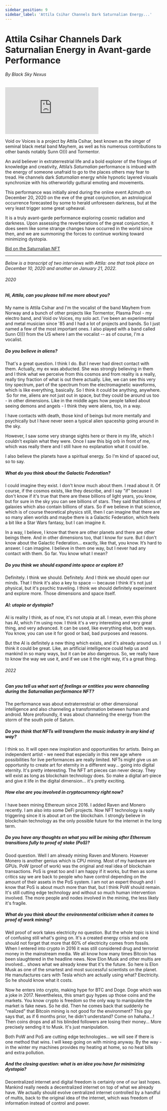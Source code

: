 ```yaml
---
sidebar_position: 9
sidebar_label: 'Attila Csihar Channels Dark Saturnalian Energy...'
---
```



# Attila Csihar Channels Dark Saturnalian Energy in Avant-garde Performance

###### By Black Sky Nexus
<ImgUp className="img-up" />
<iframe class="video-embed" src="https://www.youtube-nocookie.com/embed/PydFb8GvBuk" title="YouTube video player" frameborder="0" allow="autoplay; fullscreen; picture-in-picture" allowfullscreen></iframe>
<ImgDown className="img-down" />

Void ov Voices is a project by Attila Csihar, best known as the singer of seminal black metal band Mayhem, as well as his numerous contributions to other bands notably Sunn O))) and Tormentor. 

An avid believer in extraterrestrial life and a bold explorer of the fringes of knowledge and creativity, Attila’s _Saturnalian_ performance is imbued with the energy of someone unafraid to go to the places others may fear to tread. He channels dark _Saturnalian_ energy while hypnotic layered visuals synchronize with his otherworldly guttural emoting and movements. 

This performance was initially aired during the online event Azimuth on December 20, 2020 on the eve of the great conjunction, an astrological occurrence forecasted by some to herald unforeseen darkness, but at the very least trigger some great upheaval.

It is a truly avant-garde performance exploring cosmic radiation and darkness. Upon assessing the reverberations of the great conjunction, it does seem like some strange changes have occurred in the world since then, and we are summoning the forces to continue working toward minimizing dystopia. 

[Bid on the Saturnalian NFT](https://zora.co/collections/zora/7793)

--- 

_Below is a transcript of two interviews with Attila: one that took place on December 10, 2020 and another on January 21, 2022._

###### 2020

##### Hi, Attila, can you please tell me more about you?

My name is Attila Csihar and I'm the vocalist of the band Mayhem from Norway and a bunch of other projects like Tormentor, Plasma Pool - my electro band, and Void ov Voices, my solo act.  I've been an experimental and metal musician since '85 and I had a lot of projects and bands. So I just named a few of the most important ones. I also played with a band called Sunn O))) from the US where I am the vocalist -- as of course, I'm a vocalist.

##### Do you believe in aliens?

That's a great question. I think I do. But I never had direct contact with them. Actually, my ex was abducted. She was strongly believing in them and I think what we perceive from this cosmos and from reality is a really, really tiny fraction of what is out there actually. Like, we can see this very tiny spectrum, part of the spectrum from the electromagnetic waveforms, which is like everything, basically. So I think it could be anything, anywhere.
‍
So for me, aliens are not just out in space, but they could be around us too - in other dimensions. Like in the middle ages how people talked about seeing demons and angels - I think they were aliens, too, in a way.

I have contacts with death, those kind of beings but more mentally and psychically but I have never seen a typical alien spaceship going around in the sky.

However, I saw some very strange sights here or there in my life, which I couldn't explain what they were. Once I saw this big orb in front of me, which was really there and I still have no explanation what it could be.

I also believe the planets have a spiritual energy. So I'm kind of spaced out, so to say.

##### What do you think about the Galactic Federation?

I could imagine they exist. I don't know much about them. I read about it. Of course, if the cosmos exists, like they describe, and I say "if" because I don't know if it's true that there are these billions of light years, you know, but for sure in the sky you can see billions of stars. They said that billions of galaxies which also contain billions of stars. So if we believe in that science, which is of course theoretical physics still, then I can imagine that there are so many alien worlds and maybe there is a Galactic Federation, which feels a bit like a Star Wars fantasy, but I can imagine it.

In a way, I believe, I know that there are other planets and there are other beings there. And in other dimensions too, that I know for sure. But I don't know about the Galactic Federation... exactly, like that, you know. It’s hard to answer. I can imagine. I believe in them one way, but I never had any contact with them. So far. You know what I mean?

##### Do you think we should expand into space or explore it?

Definitely. I think we should. Definitely. And I think we should open our minds. That I think it's also a key to space -- because I think it's not just physical, but it's psychic traveling. I think we should definitely experiment and explore more. Those dimensions and space itself.

##### AI: utopia or dystopia?

AI is reality  I think, as of now, it's not utopia at all. I mean, even this phone has AI, which I'm using now. I think it's a very interesting and very great thing, and very advanced. It can be used, like everything else, both ways. You know, you can use it for good or bad, bad purposes and reasons.

But the AI is definitely a new thing which exists, and it's already around us. I think it could be great. Like, an artificial intelligence could help us and mankind in so many ways, but it can be also dangerous. So, we really have to know the way we use it, and if we use it the right way, it's a great thing.

###### 2022

##### Can you tell us what sort of feelings or entities you were channeling during the _Saturnalian_ performance NFT?

The performance was about extraterrestrial or other dimensional intelligence and also channeling a transformation between human and android. More profoundly, it was about channeling the energy from the storm of the south pole of Saturn.

##### Do you think that NFTs will transform the music industry in any kind of way?

I think so. It will open new inspiration and opportunities for artists. Being an independent artist - we need that especially in this new age where possibilities for live performances are really limited. NFTs might give us an opportunity to create art for eternity in a different way... going into digital eternity. It's pretty interesting. The NFT art pieces can never decay. They will exist as long as blockchain technology does. So make a digital art-piece and give it life in the digital dimension... it's pretty exciting.

##### How else are you involved in cryptocurrency right now?

I have been mining Ethereum since 2016. I added Raven and Monero recently. I am also into some DeFi projects. Now NFT technology is really triggering since it is about art on the blockchain. I strongly believe in blockchain technology as the only possible future for the internet in the long term.

##### Do you have any thoughts on what you will be mining after Ethereum transitions fully to proof of stake (PoS)?

Good question. Well I am already mining Raven and Monero. However Monero is another genius which is CPU mining. Most of my hardware are GPUs. PoW (proof of work) was the original and real idea of blockchain transactions. PoS is great too and I am happy if it works, but then as some critics say we are back to people who have control depending on the amount of their assets in the PoS system. I am not an expert though and I know that PoS is about much more than that, but I think PoW should remain. It's still cutting edge technology and without so much human intervention involved. The more people and nodes involved in the mining, the less likely it's fragile.

##### What do you think about the environmental criticism when it comes to proof of work mining?

Well proof of work takes electricity no question. But the whole topic is kind of confusing still what's going on. It's a created energy crisis and one should not forget that more that 60% of electricity comes from fossils. When I entered into crypto in 2016 it was still considered drug and terrorist money in the mainstream media. We all know how many times Bitcoin has been slaughtered in the headline news. Now Elon Musk and other multis are involved... shows what we already knew that it's the future. So here is Elon Musk as one of the smartest and most successful scientists on the planet. He manufactures cars with Tesla which are actually using what? Electricity. So he should know what it costs.

Now he enters into crypto, making hype for BTC and Doge. Doge which was a joke in 2017. Nevertheless, this smart guy hypes up those coins and the markets. You know crypto is freedom so the only way to manipulate the market is fake news. So he did. Then he comes back that suddenly he "realized" that Bitcoin mining is not good for the environment? This guy says that, as if 6 months prior, he didn't understand? Come on hahaha...! Then coins drops and all his blinded followers are losing their money... More precisely sending it to Musk. It's just manipulation.

Both PoW and PoS are cutting edge technologies... we will see if there is one method that wins. I will keep going on with mining anyway. By the way - in the winter my machines provides my heating at home, so no heat bills and extra pollution.

##### And the closing question: what is an idea you have for minimizing dystopia?

Decentralized internet and digital freedom is certainly one of our last hopes. Mankind really needs a decentralized internet on top of what we already have. We actually should evolve centralized internet controlled by a handful of multis, back to the original idea of the internet, which was freedom of information instead of control and power.